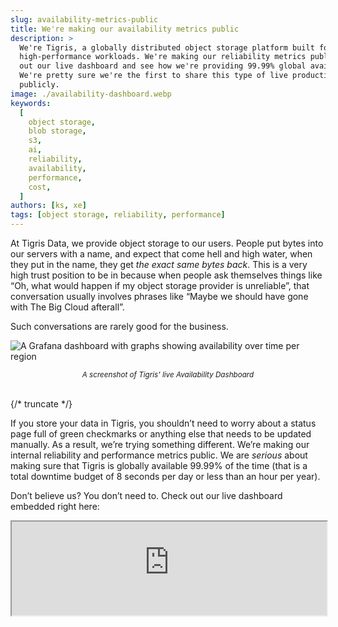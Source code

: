 ```yaml
---
slug: availability-metrics-public
title: We're making our availability metrics public
description: >
  We're Tigris, a globally distributed object storage platform built for
  high-performance workloads. We're making our reliability metrics public! Check
  out our live dashboard and see how we're providing 99.99% global availability.
  We're pretty sure we're the first to share this type of live production data
  publicly.
image: ./availability-dashboard.webp
keywords:
  [
    object storage,
    blob storage,
    s3,
    ai,
    reliability,
    availability,
    performance,
    cost,
  ]
authors: [ks, xe]
tags: [object storage, reliability, performance]
---
```



At Tigris Data, we provide object storage to our users. People put bytes into
our servers with a name, and expect that come hell and high water, when they put
in the name, they get _the exact same bytes back_. This is a very high trust
position to be in because when people ask themselves things like “Oh, what would
happen if my object storage provider is unreliable”, that conversation usually
involves phrases like “Maybe we should have gone with The Big Cloud afterall”.

Such conversations are rarely good for the business.

![A Grafana dashboard with graphs showing availability over time per region](./availability-dashboard.webp)

<center>
  <small>
    <em>A screenshot of Tigris' live Availability Dashboard</em>
  </small>
</center>
<br />

{/* truncate */}

If you store your data in Tigris, you shouldn’t need to worry about a status
page full of green checkmarks or anything else that needs to be updated
manually. As a result, we’re trying something different. We’re making our
internal reliability and performance metrics public. We are _serious_ about
making sure that Tigris is globally available 99.99% of the time (that is a
total downtime budget of 8 seconds per day or less than an hour per year).

Don’t believe us? You don’t need to. Check out our live dashboard embedded right
here:

<iframe
  src="https://public-metrics.storage.tigris.dev/pgrafana/d/bdy2ujij13fuod/availability?orgId=1"
  width="100%"
  height={500}
/>

<a
  href="https://public-metrics.storage.tigris.dev/pgrafana/d/bdy2ujij13fuod/availability?orgId=1"
  target="_blank"
>
  View the dashboard full screen
</a>

As far as we can tell, we’re the first of our kind to share this raw, unfiltered
reliability metrics dashboard publicly. These are the same numbers that we use
to calculate our reliability.

Go ahead. Make a storm of requests against the API and refresh. We’re serious.

When we first took a look at this data while writing this post, we noticed that
a temporary failure in our metadata service was making some users unable to
write files in a region. This is unacceptable for us.

<PullQuote>We’d rather you have more latency than less availability.</PullQuote>

In order to work around this, we took advantage of the fact that Tigris is
global and the data largely does not care where it is stored. Whenever the
metadata service is flaky or failing in one region, requests are seamlessly
re-routed to the nearest available region’s metadata service. Automatically.
Without any human intervention. This ensures that all user requests will be
processed, even if it’s a bit slower it’s better than the requests not being
processed at all.

In our ideal world, we should be able to lose entire regions without users
noticing or caring (save some extra latency).

Site reliability people are well known for cooking metrics and/or mincing the
definition of words such that “available” means “50% or more requests are
processed” or making it a simple binary of “does any request at all work”. We’re
choosing a different path. Our availability metric is based on real requests to
our production system. When we calculate availability, we do something like
this:

```tsx
function availability(
  successfulRequests: number,
  totalRequests: number
): number {
  return successfulRequests / totalRequests;
}
```

We define “successful” requests as any request that triggers a non-5xx response.
Under our definition, an authentication failure (401) or a file not found (404)
is still a successful request (as the system is correctly denying access or not
finding a file that may not exist), but an internal server error (500) would be
a failed request and thus count against us.

<InlineCta
  title={"Want to try it out?"}
  subtitle={"Make a global bucket with no egress fees"}
  button={"Get Started"}
/>

## Why these metrics matter

It’s easy to be reliable when nobody uses your service. There’s also annoying
chicken-and-egg problems with startups offering highly performant services. As
you scale up, you need more reliability (every millisecond wasted retrying
requests is another millisecond that could have gone to the money generator),
but demonstrating reliability requires high scale usage due to the observation
paradox.

So we’re proving it to you by showing you our live production data for latency
and availability. The truth requires no belief. There is no need to trust us on
our latency and availability metrics when you can just look at them for
yourself.

Convinced? Make [a new bucket](https://storage.new) today and give Tigris a try.
